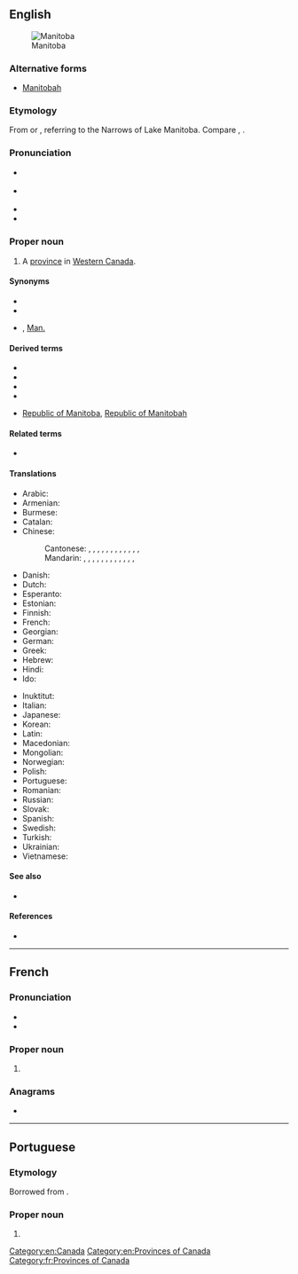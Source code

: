 ==English==
{{wikipedia}}
[[Image:MB-Canada-province.png|thumb|Manitoba]]

===Alternative forms===
* {{qualifier|historical|rare}} [[Manitobah]]

===Etymology===
From {{bor|en|oj|manito-bah}} or {{bor|en|cr|manito-wapow||spirit strait}},  referring to the Narrows of Lake Manitoba. Compare {{cog|en|manitou}}, {{cog|oj|manidoo}}.

===Pronunciation===
* {{a|UK}} {{IPA|/ˈmæn.ɪ.təʊ.bə/|lang=en}}
* {{a|Canada|US}} {{IPA|/ˌmænɪˈtoʊbə/|lang=en}}
* {{hyphenation|Mani|toba|lang=en}}
* {{audio|en-ca-Manitoba.ogg|Audio (CA)|lang=en}}

===Proper noun===
{{en-proper noun}}

# A [[province]] in [[Western Canada]].

====Synonyms====
* {{l|en|Province of Manitoba}}
* {{l|en|MB}}
* {{l|en|Man}}, [[Man.]]

====Derived terms====
* {{l|en|Manitoba Escarpment}}
* {{l|en|Manitoba flour}}
* {{l|en|Manitoba maple||ash-leaved maple}}
* {{l|en|Manitoban}}
* {{qualifier|historical}} [[Republic of Manitoba]], [[Republic of Manitobah]]

====Related terms====
* {{l|en|Lake Manitoba}}

====Translations====
{{trans-top|Province in western Canada}}
* Arabic: {{t|ar|مَانِيتُوبَا|f|tr=manitūbā}}
* Armenian: {{t|hy|Մանիտոբա|sc=Armn}}
* Burmese: {{t|my|မနီတိုးဗား|sc=Mymr}}
* Catalan: {{t|ca|Manitoba}}
* Chinese:
*: Cantonese: {{t|yue|緬尼托巴|sc=Hani}}, {{t|yue|缅尼托巴|tr=min5 nei4 tok3 baa1|sc=Hani}}, {{t|yue|緬尼托巴省|sc=Hani}}, {{t|yue|缅尼托巴省|tr=min5 nei4 tok3 baa1 saang2|sc=Hani}}, {{t|yue|緬尼吐巴|sc=Hani}}, {{t|yue|缅尼吐巴|tr=min5 nei4 tou3 baa1|sc=Hani}}, {{t|yue|緬尼吐巴省|sc=Hani}}, {{t|yue|缅尼吐巴省|tr=min5 nei4 tou3 baa1 saang2|sc=Hani}}, {{t|yue|曼尼托巴|tr=maan6 nei4 tok3 baa1|sc=Hani}}, {{t|yue|曼尼托巴省|tr=maan6 nei4 tok3 baa1 saang2|sc=Hani}}, {{t|yue|緬省|sc=Hani}}, {{t|yue|缅省|tr=min5 saang2|sc=Hani}} {{qualifier|short form}}, {{t|yue|曼省|tr=maan5 saang2|sc=Hani}} {{qualifier|short form}}
*: Mandarin: {{t|cmn|緬尼托巴|sc=Hani}}, {{t|cmn|缅尼托巴|tr=Miǎnnítuōbā|sc=Hani}}, {{t|cmn|緬尼托巴省|sc=Hani}}, {{t|cmn|缅尼托巴省|tr=Miǎnnítuōbā Shěng|sc=Hani}}, {{t+|cmn|馬尼托巴|sc=Hani}}, {{t+|cmn|马尼托巴|tr=Mǎnítuōbā|sc=Hani}}, {{t|cmn|馬尼托巴省|sc=Hani}}, {{t|cmn|马尼托巴省|tr=Mǎnítuōbā Shěng|sc=Hani}}, {{t|cmn|曼尼托巴|tr=Mànnítuōbā|sc=Hani}}, {{t|cmn|曼尼托巴省|tr=Mànnítuōbā Shěng|sc=Hani}}, {{t|cmn|緬省|sc=Hani}}, {{t|cmn|缅省|tr=Miǎn Shěng|sc=Hani}} {{qualifier|short form}}, {{t|cmn|曼省|tr=Màn Shěng|sc=Hani}} {{qualifier|short form}}
* Danish: {{t|da|Manitoba}}
* Dutch: {{t|nl|Manitoba|n}}
* Esperanto: {{t|eo|Manitobo}}
* Estonian: {{t|et|Manitoba}}
* Finnish: {{t+|fi|Manitoba}}
* French: {{t+|fr|Manitoba|m}}
* Georgian: {{t|ka|მანიტობა|sc=Geor}}
* German: {{t+|de|Manitoba}}
* Greek: {{t|el|Μανιτόμπα|f}}
* Hebrew: {{t|he|מניטובה|tr=Manitoba}}
* Hindi: {{t|hi|मनितोबा|tr=manitōbā}}
* Ido: {{t|io|Manitoba}}
{{trans-mid}}
* Inuktitut: {{t|iu|ᒫᓂᑑᕙ|sc=Cans}}
* Italian: {{t+|it|Manitoba}}
* Japanese: {{t|ja|マニトバ|tr=Manitoba}}
* Korean: {{t|ko|매니토바|tr=Maenitoba}}
* Latin: {{t|la|Manitoba}}
* Macedonian: {{t|mk|Манитоба|f|tr=Manitóba}}
* Mongolian: {{t|mn|Манитоба|tr=Manitóba|sc=Cyrl}}
* Norwegian: {{t|no|Manitoba}}
* Polish: {{t+|pl|Manitoba}}
* Portuguese: {{t|pt|Manitoba}}
* Romanian: {{t|ro|Manitoba}}
* Russian: {{t+|ru|Манито́ба|f}}
* Slovak: {{t|sk|Manitoba}}
* Spanish: {{t|es|Manitoba}}
* Swedish: {{t+|sv|Manitoba}}
* Turkish: {{t|tr|Manitoba}}
* Ukrainian: {{t|uk|Манітоба|f|tr=Manitóba}}
* Vietnamese: {{t|vi|Manitoba}}
{{trans-bottom}}

====See also====
* {{l|en|Appendix:Place names in Manitoba}}

====References====
* {{R:Canadian Oxford 2004}}

[[Category:en:Canada]]
[[Category:en:Provinces of Canada]]

----

==French==

===Pronunciation===
* {{IPA|/ma.ni.to.ba/|lang=fr}}
* {{rhymes|a|lang=fr}}

===Proper noun===
{{fr-proper noun|m}}

# {{l|en|Manitoba}}

===Anagrams===
* {{l|fr|abominât}}

[[Category:fr:Provinces of Canada]]

----

==Portuguese==

===Etymology===
Borrowed from {{bor|pt|en|Manitoba}}.

===Proper noun===
{{pt-proper noun|f}}

# {{place|pt|province|c/Canada|t1=Manitoba}}
